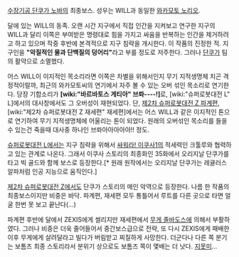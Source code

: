 [[수장기공 단쿠가 노바]]의 최종보스. 성우는 WILL과 동일한 [[와카모토 노리오]].

달에 있는 WILL의 동족. 오랜 시간 지구에서 직접 인간을 지켜보고 연구한 지구의 WILL과 달리 이쪽은 부여받은 명령대로 힘을 가지고 싸움을 반복하는 인간을 제거하려고 하고 있으며 작중 후반에 본격적으로 지구 침략을 개시한다. 이 작품의 진정한 적. 지구인을 '''"악질적인 물과 단백질의 덩어리"'''라고 부를 정도로 저주한다. 그러나 [[단쿠가]] 팀의 활약으로 소멸했다.

어스 WILL이 이지적인 목소리라면 이쪽은 차별을 위해서인지 무기 지적생명체 치곤 격정적이랄까, 최근의 와카모토씨의 연기에서 자주 볼 수 있는 오버 섞인 목소리로 연기한다. 당장 기합소리가 '''[wiki:"바르바토스 게티아" 브롸----!]'''로, [wiki:"슈퍼로봇대전 L" L]에서의 대사창에서도 그 오버성이 재현되었다. 단, [[제2차 슈퍼로봇대전 Z 파계편]], [wiki:"제2차 슈퍼로봇대전 Z 재세편" 재세편]에서는 어스 WILL과 같은 이지적인 톤으로 연기하여 무기 지적생명체에 어울리는 톤이 되었다. 원래의 오버섞인 목소리를 들을 수 있는건 죽을때 대사중 하나인 브롸아아아아아!! 정도.

[[슈퍼로봇대전 L]]에서는 지구 침략을 위해서 [[싸워라! 이쿠사1]]의 적세력인 크툴루와 협력하고 있는 관계로 나온다. 그래서 이쿠사 스토리의 최종화인 35화에서 오리지날 단쿠가를 타고 빅 골드와 함께 보스로 등장한다.[* 원래 원작에서는 오리지날 단쿠가는 레귤러스 알파처럼 인공 지능으로 움직인다.]

[[제2차 슈퍼로봇대전 Z]]에서도 단쿠가 스토리의 메인 악역으로 등장한다. 나름 한 작품의 최종보스이지만 비중은 바닥. 파계편, 재세편 모두 통틀어서 루트를 다른 곳으로 타면 얼굴 한번 못 보고 끝난다(...)

파계편 후반에 달에서 ZEXIS에게 썰리지만 재세편에서 [[무게 졸바도스]]에 의해서 부활하였다. 그러나 비중은 더욱 줄어들어서 중간보스급으로 전략, 또 다시 ZEXIS에게 패배한 이후 무게에게 살려달라고 빌다가 버림받고 찌질하게 사망한다. 더군다나 다른 쪽 분기는 보톰즈 최종 스토리라서 분위기 상으로도 보톰즈 쪽이 몇배는 더 낫다. [[지못미]]...

